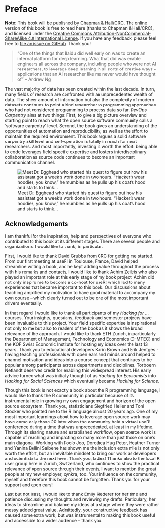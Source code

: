 # Preface {.unnumbered}


**Note**: This book will be published by [Chapman & Hall/CRC](https://www.routledge.com/). The online version of this book is free to read here (thanks to Chapman & Hall/CRC), and licensed under the [Creative Commons Attribution-NonCommercial-ShareAlike 4.0 International License](http://creativecommons.org/licenses/by-nc-sa/4.0/). If you have any feedback, please feel free to [file an issue on GitHub](https://github.com/DevOps-carpentry/book/issues). Thank you!


<!--
put to the above chunk
<p style="text-align: center;"><a href="https://www.routledge.com/p/book/9780367563837"><img src="images/cover.png" alt="The R Markdown cookbook cover" /></a></p>

-->


<!--
to deploy this gh-pages ready, run this and push to master:
bookdown::render_book('index.Rmd', 'bookdown::gitbook',output_dir = "docs")

# https://code.highcharts.com/mapdata/
# jds talk: https://www.rstudio.com/resources/rstudioconf-2019/putting-empathy-in-action-building-a-community-of-practice-for-analytics-in-a-global-corporation/

-->

<!--
>"One of the things that Baidu did well early on was to create an internal platform for deep learning. What that did was enable engineers all across the company, including people who were not AI researchers, to leverage deep learning in all sorts of creative ways - applications that an AI researcher like me never would have thought of" -- Andrew Ng

-->


>"One of the things that Baidu did well early on was to create an internal platform for deep learning. What that did was enable engineers all across the company, including people who were not AI researchers, to leverage deep learning in all sorts of creative ways - applications that an AI researcher like me never would have thought of" -- Andrew Ng


The vast majority of data has been created within the last decade. In turn, many fields of research are confronted with an unprecedented wealth of data. The sheer amount of information but also the complexity of modern datasets continues to point a kind researcher to programming approaches who had not considered programming to process data so far. *DevOps Carpentry* aims at two things: First, to give a big picture overview and starting point to reach what the open source software community calls a 'software carpentry' level. Second, the book gives an understanding of the opportunities of automation and reproducibility, as well as the effort to maintain the required environment. This book argues a solid software carpentry skill level and self-operation is totally in reach for most researchers. And most importantly, investing is worth the effort: being able to code leverages field specific expertise and fosters interdisciplinary collaboration as source code continues to become an important communication channel. 

<div align="center">
![Meet Dr. Egghead who started his quest to figure out how his assistant got a week's work done in two hours. "Hacker's wear hoodies, you know," he mumbles as he pulls up his coat's hood and starts to think...](images/meet_egghead.jpg)
</div>


## Acknowledgements

I am thankful for the inspiration, help and perspectives of everyone who contributed to this book at its different stages. There are several people and organizations, I would like to thank, in particular. 

First, I would like to thank David Grubbs from CRC for getting me started. 
From our first meeting at useR! in Toulouse, France, David helped streamline writing a book, and he kept adding value throughout the process with his remarks and contacts. 
I would like to thank Achim Zeileis who also played an important role at this early stage of my book project. Achim did not only inspire me to become a co-host for useR! which led to many experiences that became important to this book. Our discussions about teaching amplified my motivation to have good material to accompany my own course -- which clearly turned out to be one of the most important drivers eventually. 

In that regard, I would like to thank all participants of my *Hacking for ...* courses.
Your insights, questions, feedback and semester projects have been invaluable to this project. 
Your field specific expertise is inspirational not only to me but also to readers of the book as it shows the broad relevance of the approach. 
I would like to thank ETH Zurich, in particularly the Department of Management, Technology and Economics (D-MTEC) and the KOF Swiss Economic Institute for hosting my ideas over the last 13 years. 
Thank you to educational developers Karin Brown and Erik Jentges - having teaching professionals with open ears and minds around helped to channel motivation and ideas into a course concept that continues to be popular among participants across departments and disciplines. 
Torboern Netlandt deserves credit for enabling this widespread interest.
His early advice turned what was initially thought of as *Hacking for Economists* into *Hacking for Social Sciences* which eventually became *Hacking for Science*. 

Though this book is not exactly a book about the R programming language, I would like to thank the R community in particular because of its instrumental role in growing my own engagement and horizon of the open source ecosystem.
Thank you, statisticians Siegfried Heiler and Toni Stocker who pointed me to the R language almost 20 years ago. 
One of my most important learnings about how to leverage open source work may have come only those 20 later when the community held a virtual useR! conference during a time that was unprecedented, at least in my lifetime. 
Through its sharing nature and established workflow, open source work is capable of reaching and impacting so many more than just those on one's main diagonal.
Working with Rocío Joo, Dorothea Hug Peter, Heather Turner and Yanina Bellini Saibene has shown me the inclusion extra mile is not only worth the effort, but an inevitable mindset to bring our work as developers and scientists to the next level. Thank you, ladies!
Thanks also to the local R user group here in Zurich, Switzerland, who continues to show the practical relevance of open source through their events. 
I want to mention the great people at my new employer, cynkra, too.
Your influence on the community, myself and therefore this book cannot be forgotten.
Thank you for your support and open ears!

Last but not least, I would like to thank Emily Riederer for her time and patience discussing my thoughts and reviewing my drafts. 
Particulary, her ideas to streamline and balance my ideas at a stage where they were rather messy added great value. 
Admittedly, your constructive feedback has caused some extra work, but was instrumental to making this book useful and accessible to a wider audience – thank you. 

